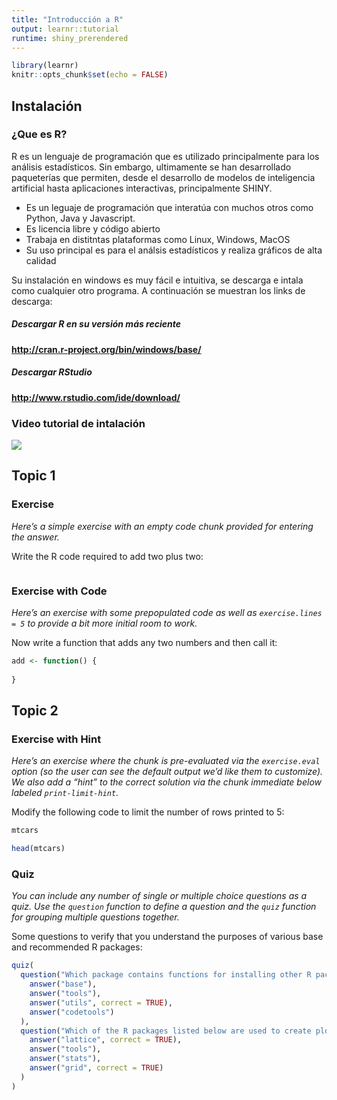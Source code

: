 ---
title: "Introducción a R"
output: learnr::tutorial
runtime: shiny_prerendered
---
```{r setup, include=FALSE}
library(learnr)
knitr::opts_chunk$set(echo = FALSE)
```

## Instalación

### ¿Que es R?
R es un lenguaje de programación que es utilizado principalmente para los análisis estadísticos. Sin embargo, ultimamente se han desarrollado paqueterías que permiten, desde el desarrollo de modelos de inteligencia artificial hasta aplicaciones interactivas, principalmente SHINY. 

- Es un leguaje de programación que interatúa con muchos otros como Python, Java y Javascript.  
- Es licencia libre y código abierto
- Trabaja en distitntas plataformas como Linux, Windows, MacOS
- Su uso principal es para el análsis estadísticos y realiza gráficos de alta calidad

Su instalación en windows es muy fácil e intuitiva, se descarga e intala como cualquier otro programa. A continuación se muestran los links de descarga: 

##### Descargar R en su versión más reciente
**<http://cran.r-project.org/bin/windows/base/>**

##### Descargar RStudio
**<http://www.rstudio.com/ide/download/>**

### Video tutorial de intalación
![](https://www.youtube.com/watch?v=E5KzCLn1EsI)



## Topic 1

### Exercise 

*Here's a simple exercise with an empty code chunk provided for entering the answer.*

Write the R code required to add two plus two:

```{r two-plus-two, exercise=TRUE}

```

### Exercise with Code

*Here's an exercise with some prepopulated code as well as `exercise.lines = 5` to provide a bit more initial room to work.*

Now write a function that adds any two numbers and then call it:

```{r add-function, exercise=TRUE, exercise.lines = 5}
add <- function() {
  
}
```

## Topic 2

### Exercise with Hint

*Here's an exercise where the chunk is pre-evaluated via the `exercise.eval` option (so the user can see the default output we'd like them to customize). We also add a "hint" to the correct solution via the chunk immediate below labeled `print-limit-hint`.*

Modify the following code to limit the number of rows printed to 5:

```{r print-limit, exercise=TRUE, exercise.eval=TRUE}
mtcars
```

```{r print-limit-hint}
head(mtcars)
```

### Quiz

*You can include any number of single or multiple choice questions as a quiz. Use the `question` function to define a question and the `quiz` function for grouping multiple questions together.*

Some questions to verify that you understand the purposes of various base and recommended R packages:

```{r quiz}
quiz(
  question("Which package contains functions for installing other R packages?",
    answer("base"),
    answer("tools"),
    answer("utils", correct = TRUE),
    answer("codetools")
  ),
  question("Which of the R packages listed below are used to create plots?",
    answer("lattice", correct = TRUE),
    answer("tools"),
    answer("stats"),
    answer("grid", correct = TRUE)
  )
)
```

